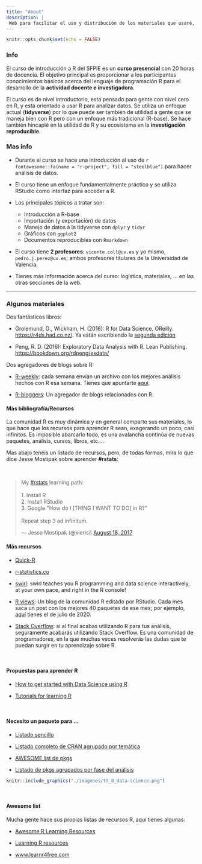 ```yaml
---
title: "About"
description: |
 Web para facilitar el uso y distribución de los materiales que usaré,  [`pedro.j.perez@uv.es`](mailto:pedro.j.perez@uv.es), en el curso de introducción a R del SFPIE en 2022.
---
```


```r
knitr::opts_chunk$set(echo = FALSE)
```

### Info

El curso de introducción a R del SFPIE es un **curso presencial** con 20 horas de docencia. El objetivo principal es proporcionar a los participantes conocimientos básicos acerca del lenguaje de programación R para el desarrollo de la **actividad docente e investigadora**.

El curso es de nivel introductorio, está pensado para gente con nivel cero en R, y está orientado a usar R para analizar datos. Se utiliza un enfoque actual (**tidyverse**) por lo que puede ser también de utilidad a gente que se maneja bien con R pero con un enfoque más tradicional (R-base). Se hace también hincapié en la utilidad de R y su ecosistema en la  **investigación reproducible**.

### Mas info

- Durante el curso se hace una introducción al uso de `r fontawesome::fa(name = "r-project", fill = "steelblue")` para hacer análisis de datos.

- El curso tiene un enfoque fundamentalmente práctico y se utiliza RStudio como interfaz para acceder a R. 

- Los principales tópicos a tratar son:  

  - Introducción a R-base  
  - Importación (y exportación) de datos 
  - Manejo de datos à la tidyverse con `dplyr` y `tidyr`  
  - Gráficos con `ggplot2`  
  - Documentos reproducibles con `Rmarkdown`  


- El curso tiene **2 profesores**: `vicente.coll@uv.es` y yo mismo, `pedro.j.perez@uv.es`; ambos profesores titulares de la Universidad de Valencia.

- Tienes más información acerca del curso: logística, materiales, ... en las otras secciones de la web.

-----------------


### Algunos materiales


Dos fantásticos libros:

- Grolemund, G., Wickham, H. (2016): R for Data Science, OReilly. <https://r4ds.had.co.nz/>{target="_blank"}. Ya están escribiendo la [segunda edición](https://r4ds.hadley.nz/)

-  Peng, R. D. (2016): Exploratory Data Analysis with R. Lean Publishing. <https://bookdown.org/rdpeng/exdata/>{target="_blank"}

Dos agregadores de blogs sobre R:

 - [R-weekly](https://rweekly.org/){target="_blank"}: cada semana envían un archivo con los mejores análisis hechos con R esa semana. Tienes que apuntarte [aquí](https://feedburner.google.com/fb/a/mailverify?uri=rweekly&loc=en_US).
    
- [R-bloggers](https://www.r-bloggers.com/){target="_blank"}: Un agregador de blogs relacionados con R.
    

#### Más bibliografía/Recursos

La comunidad R es muy dinámica y en general comparte sus materiales, lo que hace que los recursos para aprender R sean, exagerando un poco, casi infinitos. Es imposible abarcarlo todo, es una avalancha continúa de nuevas paquetes, análisis, cursos, libros, etc....

Mas abajo tenéis un listado de recursos, pero, de todas formas, mira lo que dice Jesse Mostipak sobre aprender **#rstats**:

<br>

<blockquote class="twitter-tweet" data-dnt="true" data-theme="dark"><p lang="en" dir="ltr">My <a href="https://twitter.com/hashtag/rstats?src=hash&amp;ref_src=twsrc%5Etfw">#rstats</a> learning path:<br><br>1. Install R<br>2. Install RStudio<br>3. Google &quot;How do I [THING I WANT TO DO] in R?&quot;<br><br>Repeat step 3 ad infinitum.</p>&mdash; Jesse Mostipak (@kierisi) <a href="https://twitter.com/kierisi/status/898534740051062785?ref_src=twsrc%5Etfw">August 18, 2017</a></blockquote> <script async src="https://platform.twitter.com/widgets.js" charset="utf-8"></script> 


#### Más recursos

  - [Quick-R](http://www.statmethods.net/){target="_blank"}
    
  - [r-statistics.co](http://r-statistics.co/){target="_blank"}
  
  - [swirl](https://swirlstats.com/): swirl teaches you R programming and data science interactively, at your own pace, and right in the R console!

  - [R views](https://rviews.rstudio.com/){target="_blank"}: Un blog de la comunidad R editado por RStudio. Cada mes saca un post con los mejores 40 paquetes de ese mes; por ejemplo, [aquí](https://rviews.rstudio.com/2020/08/27/july-2020-top-40-new-cran-packages/) tienes el de julio de 2020.

  - [Stack Overflow](http://stackoverflow.com/questions/tagged/r){target="_blank"}: si al final acabas utilizando R para tus análisis, seguramente acabarás utilizando Stack Overflow. Es una comunidad de programadores, en la que muchas veces resolverás las dudas que te puedan surgir en tu aprendizaje sobre R. 

<br>

#### Propuestas para aprender R

  - [How to get started with Data Science using R](https://www.r-bloggers.com/how-to-get-started-with-data-science-using-r/){target="_blank"}

  - [Tutorials for learning R](https://www.r-bloggers.com/how-to-learn-r-2/#h.nl3rvdr3ycsc){target="_blank"}

<br>

#### Necesito un paquete para ...   

  - [Listado sencillo](https://support.rstudio.com/hc/en-us/articles/201057987-Quick-list-of-useful-R-packages){target="_blank"}
    
  - [Listado completo de CRAN agrupado por temática](https://www.rdocumentation.org/taskviews#Bayesian){target="_blank"}


  - [AWESOME list de pkgs](https://github.com/qinwf/awesome-R){target="_blank"}


  - [Listado de pkgs agrupados por fase del análisis](https://github.com/rstudio/RStartHere?utm_content=buffercf5d8&utm_medium=social&utm_source=twitter.com&utm_campaign=buffer){target="_blank"}


```r
knitr::include_graphics("./imagenes/tt_0_data-science.png")
```


<br>

#### Awesome list

Mucha gente hace sus propias listas de recursos R, aquí tienes algunas:


- [Awesome R Learning Resources](https://github.com/iamericfletcher/awesome-r-learning-resources){target="_blank"}  

- [Learning R resources](https://github.com/Joscelinrocha/Learning-R-Resources){target="_blank"}

- [www.learnr4free.com](https://www.learnr4free.com/){target="_blank"}

<br>




